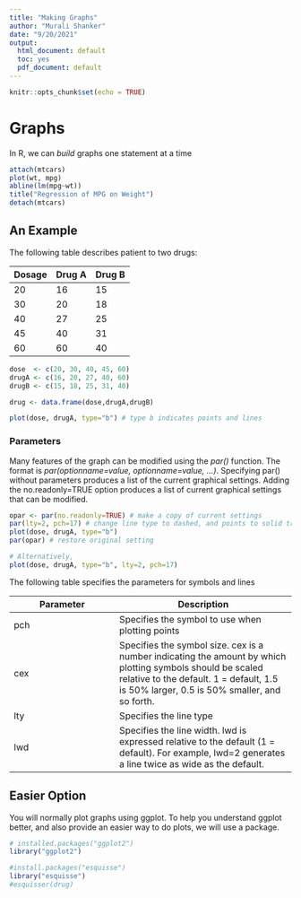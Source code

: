 ```yaml
---
title: "Making Graphs"
author: "Murali Shanker"
date: "9/20/2021"
output:
  html_document: default
  toc: yes
  pdf_document: default
---
```


```r
knitr::opts_chunk$set(echo = TRUE)
```

# Graphs

In R, we can *build* graphs one statement at a time

```r
attach(mtcars)
plot(wt, mpg)
abline(lm(mpg~wt))
title("Regression of MPG on Weight")
detach(mtcars)
```

## An Example
The following table describes patient to two drugs:

Dosage | Drug A | Drug B
------- | ------ | ---------
20 | 16 | 15
30 | 20 | 18
40 | 27 | 25
45 | 40 | 31
60 | 60 | 40

```r
dose  <- c(20, 30, 40, 45, 60)
drugA <- c(16, 20, 27, 40, 60)
drugB <- c(15, 18, 25, 31, 40)

drug <- data.frame(dose,drugA,drugB)

plot(dose, drugA, type="b") # type b indicates points and lines

```
### Parameters

Many features of the graph can be modified using the *par()* function. The format is *par(optionname=value, optionname=value, ...)*. Specifying par() without parameters produces a list of the current graphical settings. Adding the no.readonly=TRUE option produces a list of current graphical settings that can be modified.

```r
opar <- par(no.readonly=TRUE) # make a copy of current settings
par(lty=2, pch=17) # change line type to dashed, and points to solid triangle
plot(dose, drugA, type="b")
par(opar) # restore original setting

# Alternatively,
plot(dose, drugA, type="b", lty=2, pch=17)
```

The following table specifies the parameters for symbols and lines

Parameter | Description
--------- | ---------------
pch | Specifies the symbol to use when plotting points
cex | Specifies the symbol size. cex is a number indicating the amount by which plotting symbols should be scaled relative to the default. 1 = default, 1.5 is 50% larger, 0.5 is 50% smaller, and so forth.
lty | Specifies the line type 
lwd | Specifies the line width. lwd is expressed relative to the default (1 = default). For example, lwd=2 generates a line twice as wide as the default.

## Easier Option

You will normally plot graphs using ggplot. To help you understand ggplot better, and also provide an easier way to do plots, we will use a package.

```r
# installed.packages("ggplot2")
library("ggplot2")

#install.packages("esquisse")
library("esquisse")
#esquisser(drug)

```

 

